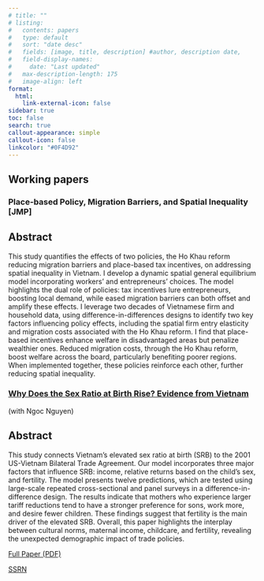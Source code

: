 ```yaml
---
# title: ""
# listing:
#   contents: papers
#   type: default
#   sort: "date desc"
#   fields: [image, title, description] #author, description date, 
#   field-display-names:
#     date: "Last updated"
#   max-description-length: 175
#   image-align: left
format:
  html:
    link-external-icon: false
sidebar: true
toc: false 
search: true
callout-appearance: simple
callout-icon: false
linkcolor: "#0F4D92"
---
```


## Working papers

### Place-based Policy, Migration Barriers, and Spatial Inequality \[JMP\]

::: {.callout-caution collapse="true"}
## Abstract

This study quantifies the effects of two policies, the Ho Khau reform reducing migration barriers and place-based tax incentives, on addressing spatial inequality in Vietnam. I develop a dynamic spatial general equilibrium model incorporating workers' and entrepreneurs' choices. The model highlights the dual role of policies: tax incentives lure entrepreneurs, boosting local demand, while eased migration barriers can both offset and amplify these effects. I leverage two decades of Vietnamese firm and household data, using difference-in-differences designs to identify two key factors influencing policy effects, including the spatial firm entry elasticity and migration costs associated with the Ho Khau reform. I find that place-based incentives enhance welfare in disadvantaged areas but penalize wealthier ones. Reduced migration costs, through the Ho Khau reform, boost welfare across the board, particularly benefiting poorer regions. When implemented together, these policies reinforce each other, further reducing spatial inequality.

<!-- [Download Full Paper (PDF)](www.example.com/link-to-pdf) -->

<!-- #### Press Coverage -->

<!-- 1. [Title of Press Coverage 1](link-to-press-coverage-1) -->

<!-- 2. [Title of Press Coverage 2](link-to-press-coverage-2) -->

<!-- 3. [Title of Press Coverage 3](link-to-press-coverage-3) -->
:::

### [Why Does the Sex Ratio at Birth Rise? Evidence from Vietnam](papers/Sex_ratio_vn.pdf){target="_blank"}

(with Ngoc Nguyen)

::: {.callout-caution collapse="true"}
## Abstract

This study connects Vietnam's elevated sex ratio at birth (SRB) to the 2001 US-Vietnam Bilateral Trade Agreement. Our model incorporates three major factors that influence SRB: income, relative returns based on the child's sex, and fertility. The model presents twelve predictions, which are tested using large-scale repeated cross-sectional and panel surveys in a difference-in-difference design. The results indicate that mothers who experience larger tariff reductions tend to have a stronger preference for sons, work more, and desire fewer children. These findings suggest that fertility is the main driver of the elevated SRB. Overall, this paper highlights the interplay between cultural norms, maternal income, childcare, and fertility, revealing the unexpected demographic impact of trade policies.

[Full Paper (PDF)](papers/Sex_ratio_vn.pdf)

[SSRN](https://papers.ssrn.com/sol3/papers.cfm?abstract_id=4582123)

:::


